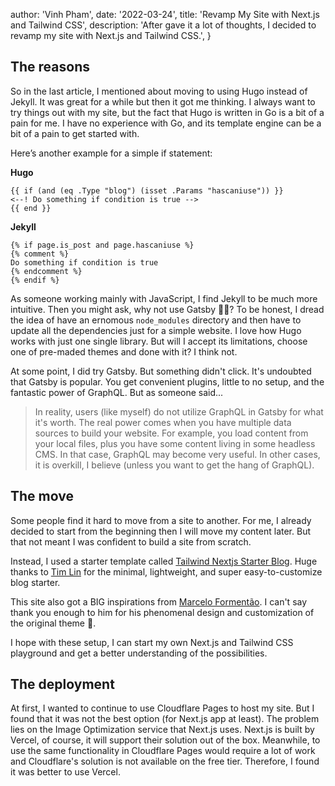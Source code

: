 
  author: 'Vinh Pham',
  date: '2022-03-24',
  title: 'Revamp My Site with Next.js and Tailwind CSS',
  description:
  'After gave it a lot of thoughts, I decided to revamp my site with Next.js and Tailwind CSS.',
}


## The reasons

So in the last article, I mentioned about moving to using Hugo instead of Jekyll. It was great for a while but then it got me thinking. I always want to try things out with my site, but the fact that Hugo is written in Go is a bit of a pain for me. I have no experience with Go, and its template engine can be a bit of a pain to get started with.

Here’s another example for a simple if statement:

**Hugo**

```
{{ if (and (eq .Type "blog") (isset .Params "hascaniuse")) }}
<--! Do something if condition is true -->
{{ end }}
```

**Jekyll**

```
{% if page.is_post and page.hascaniuse %}
{% comment %}
Do something if condition is true
{% endcomment %}
{% endif %}
```

As someone working mainly with JavaScript, I find Jekyll to be much more intuitive. Then you might ask, why not use Gatsby 🤷‍♂️? To be honest, I dread the idea of have an ernomous `node_modules` directory and then have to update all the dependencies just for a simple website. I love how Hugo works with just one single library. But will I accept its limitations, choose one of pre-maded themes and done with it? I think not.

At some point, I did try Gatsby. But something didn't click. It's undoubted that Gatsby is popular. You get convenient plugins, little to no setup, and the fantastic power of GraphQL. But as someone said...

> In reality, users (like myself) do not utilize GraphQL in Gatsby for what it's worth. The real power comes when you have multiple data sources to build your website. For example, you load content from your local files, plus you have some content living in some headless CMS. In that case, GraphQL may become very useful. In other cases, it is overkill, I believe (unless you want to get the hang of GraphQL).
## The move

Some people find it hard to move from a site to another. For me, I already decided to start from the beginning then I will move my content later. But that not meant I was confident to build a site from scratch.

Instead, I used a starter template called [Tailwind Nextjs Starter Blog](https://github.com/timlrx/tailwind-nextjs-starter-blog). Huge thanks to [Tim Lin](https://twitter.com/timlrxx) for the minimal, lightweight, and super easy-to-customize blog starter.

This site also got a BIG inspirations from [Marcelo Formentão](https://twitter.com/marceloavf). I can't say thank you enough to him for his phenomenal design and customization of the original theme 🙏.

I hope with these setup, I can start my own Next.js and Tailwind CSS playground and get a better understanding of the possibilities.

## The deployment

At first, I wanted to continue to use Cloudflare Pages to host my site. But I found that it was not the best option (for Next.js app at least). The problem lies on the Image Optimization service that Next.js uses. Next.js is built by Vercel, of course, it will support their solution out of the box. Meanwhile, to use the same functionality in Cloudflare Pages would require a lot of work and Cloudflare's solution is not available on the free tier. Therefore, I found it was better to use Vercel.